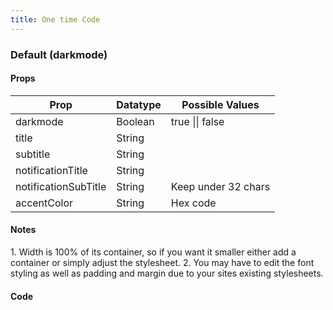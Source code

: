 ```yaml
---
title: One time Code
---
```




<h3>Default (darkmode)</h3>

<div style={{width: '400px', margin: '0px auto'}}>
  <div style={{minHeight: '400px', width: '100%', display: 'flex', alignItems: 'center', justifyContent: 'center', borderRadius: '10px', flexDirection: 'column', gap: '50px', paddingTop: '50px', paddingBottom: '50px'}}>
    <OneTimeCode client:load/>
    <OneTimeCode client:load darkmode={false}/>
  </div>
</div>

<h4>Props</h4>

| Prop                 | Datatype | Possible Values         |
|----------------------|---------|--------------------------|
| darkmode             | Boolean | true \|\| false          |
| title                | String  |                          |
| subtitle             | String  |                          |
| notificationTitle    | String  |                          |
| notificationSubTitle | String  | Keep under 32 chars      |
| accentColor          | String  | Hex code                 |

<h4>Notes</h4>
1. Width is 100% of its container, so if you want it smaller either add a container or simply adjust the stylesheet.
2. You may have to edit the font styling as well as padding and margin due to your sites existing stylesheets.

<h4>Code</h4>

<Tabs>
  <TabItem label="React" icon="seti:react">
    <Code code={reactCode} lang="js" title={'one_time_code.jsx'} />
  </TabItem>
  <TabItem label="Css" icon="seti:css">
    <Code code={cssCode} lang="css" title={'one_time_code.css'} />
  </TabItem>
</Tabs>
